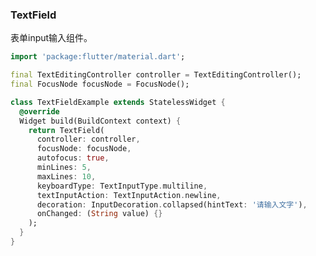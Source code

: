 ### TextField

表单input输入组件。

```dart
import 'package:flutter/material.dart';

final TextEditingController controller = TextEditingController();
final FocusNode focusNode = FocusNode();

class TextFieldExample extends StatelessWidget {
  @override
  Widget build(BuildContext context) {
    return TextField(
      controller: controller,
      focusNode: focusNode,
      autofocus: true,
      minLines: 5,
      maxLines: 10,
      keyboardType: TextInputType.multiline,
      textInputAction: TextInputAction.newline,
      decoration: InputDecoration.collapsed(hintText: '请输入文字'),
      onChanged: (String value) {}
    );
  }
}
```